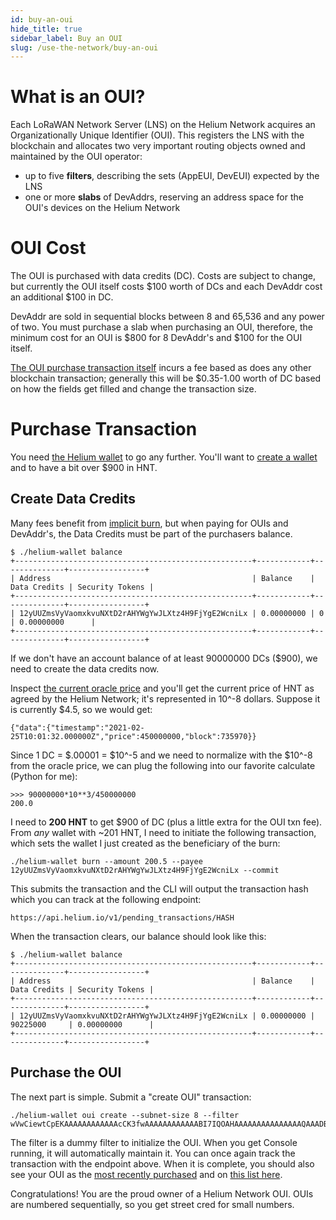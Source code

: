```yaml
---
id: buy-an-oui
hide_title: true
sidebar_label: Buy an OUI
slug: /use-the-network/buy-an-oui
---
```



# What is an OUI?

Each LoRaWAN Network Server (LNS) on the Helium Network acquires an
Organizationally Unique Identifier (OUI). This registers the LNS with the
blockchain and allocates two very important routing objects owned and maintained
by the OUI operator:

- up to five **filters**, describing the sets (AppEUI, DevEUI) expected by the
  LNS
- one or more **slabs** of DevAddrs, reserving an address space for the OUI's
  devices on the Helium Network

# OUI Cost

The OUI is purchased with data credits (DC). Costs are subject to change, but
currently the OUI itself costs $100 worth of DCs and each DevAddr cost an
additional $100 in DC.

DevAddr are sold in sequential blocks between 8 and 65,536 and any power of two.
You must purchase a slab when purchasing an OUI, therefore, the minimum cost for
an OUI is $800 for 8 DevAddr's and $100 for the OUI itself.

[The OUI purchase transaction itself](https://github.com/helium/proto/blob/master/src/blockchain_txn_oui_v1.proto)
incurs a fee based as does any other blockchain transaction; generally this will
be $0.35-1.00 worth of DC based on how the fields get filled and change the
transaction size.

# Purchase Transaction

You need [the Helium wallet](https://github.com/helium/helium-wallet-rs) to go
any further. You'll want to
[create a wallet](https://github.com/helium/helium-wallet-rs#create-a-wallet)
and to have a bit over $900 in HNT.

## Create Data Credits

Many fees benefit from
[implicit burn](http://localhost:3000/blockchain/transaction-fees#transaction-fees-and-implicit-burn),
but when paying for OUIs and DevAddr's, the Data Credits must be part of the
purchasers balance.

```text
$ ./helium-wallet balance
+-----------------------------------------------------+------------+--------------+-----------------+
| Address                                             | Balance    | Data Credits | Security Tokens |
+-----------------------------------------------------+------------+--------------+-----------------+
| 12yUUZmsVyVaomxkvuNXtD2rAHYWgYwJLXtz4H9FjYgE2WcniLx | 0.00000000 | 0            | 0.00000000      |
+-----------------------------------------------------+------------+--------------+-----------------+
```

If we don't have an account balance of at least 90000000 DCs ($900), we need to
create the data credits now.

Inspect
[the current oracle price](https://api.helium.io/v1/oracle/prices/current) and
you'll get the current price of HNT as agreed by the Helium Network; it's
represented in 10^-8 dollars. Suppose it is currently $4.5, so we would get:

```text
{"data":{"timestamp":"2021-02-25T10:01:32.000000Z","price":450000000,"block":735970}}
```

Since 1 DC = $.00001 = $10^-5 and we need to normalize with the $10^-8 from the
oracle price, we can plug the following into our favorite calculate (Python for
me):

```text
>>> 90000000*10**3/450000000
200.0
```

I need to **200 HNT** to get $900 of DC (plus a little extra for the OUI txn
fee). From _any_ wallet with ~201 HNT, I need to initiate the following
transaction, which sets the wallet I just created as the beneficiary of the
burn:

```text
./helium-wallet burn --amount 200.5 --payee 12yUUZmsVyVaomxkvuNXtD2rAHYWgYwJLXtz4H9FjYgE2WcniLx --commit
```

This submits the transaction and the CLI will output the transaction hash which
you can track at the following endpoint:

```
https://api.helium.io/v1/pending_transactions/HASH
```

When the transaction clears, our balance should look like this:

```text
$ ./helium-wallet balance
+-----------------------------------------------------+------------+--------------+-----------------+
| Address                                             | Balance    | Data Credits | Security Tokens |
+-----------------------------------------------------+------------+--------------+-----------------+
| 12yUUZmsVyVaomxkvuNXtD2rAHYWgYwJLXtz4H9FjYgE2WcniLx | 0.00000000 | 90225000     | 0.00000000      |
+-----------------------------------------------------+------------+--------------+-----------------+
```

## Purchase the OUI

The next part is simple. Submit a "create OUI" transaction:

```text
./helium-wallet oui create --subnet-size 8 --filter wVwCiewtCpEKAAAAAAAAAAAAcCK3fwAAAAAAAAAAAABI7IQOAHAAAAAAAAAAAAAAAQAAADBlAAAAAAAAAAAAADEAAAA2AAAAOgAAAA
```

The filter is a dummy filter to initialize the OUI. When you get Console
running, it will automatically maintain it. You can once again track the
transaction with the endpoint above. When it is complete, you should also see
your OUI as the [most recently purchased](https://api.helium.io/v1/ouis/last)
and on
[this list here](https://api.helium.io/v1/ouis?cursor=eyJ0eXBlcyI6Im91aV92MSIsImJsb2NrIjo3MDUxMDAsImFuY2hvcl9ibG9jayI6NzA1MTAwf).

Congratulations! You are the proud owner of a Helium Network OUI. OUIs are
numbered sequentially, so you get street cred for small numbers.
